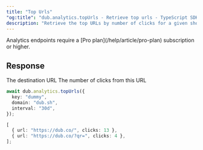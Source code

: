 ```yaml
---
title: "Top Urls"
"og:title": "dub.analytics.topUrls - Retrieve top urls - TypeScript SDK"
description: "Retrieve the top URLs by number of clicks for a given short link."
---
```



<Note>
  Analytics endpoints require a [Pro plan](/help/article/pro-plan) subscription
  or higher.
</Note>

<AnalyticsArguments />

## Response

<ResponseField name="url" type="string" required>
  The destination URL
</ResponseField>

<ResponseField name="clicks" type="number" required>
  The number of clicks from this URL
</ResponseField>

<RequestExample>

```typescript
await dub.analytics.topUrls({
  key: "dummy",
  domain: "dub.sh",
  interval: "30d",
});
```

</RequestExample>

<ResponseExample>

```typescript
[
  { url: "https://dub.co/", clicks: 13 },
  { url: "https://dub.co/?qr=", clicks: 4 },
];
```

</ResponseExample>
